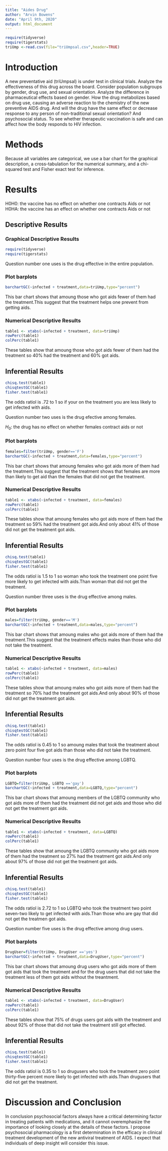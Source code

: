 ```yaml
---
title: "Aides Drug"
author: "Arvin Bowens"
date: "April 9th, 2020"
output: html_document
---
```


```r
require(tidyverse)
require(tigerstats)
triUmp <-read.csv(file="triUmpsal.csv",header=TRUE)
```

# Introduction

<!--In this section you explain what you are trying to show.  Where did the data come from?  What is the research or other question you are trying to answer?.  If you skimp in this section expect to be marked down in your grade. Paint a picture of the project a couple of paragraphs is expected!-->

A new preventative aid (triUmpsal) is under test in clinical trials. Analyze the effectiveness of this drug across the board. Consider population subgroups by gender, drug use, and sexual orientation. Analyze the difference in pharmaceutical effects based on gender. How the drug metabolizes based on drug use, causing an adverse reaction to the chemistry of the new preventive AIDS drug. And will the drug have the same effect or decrease response to any person of non-traditional sexual orientation? And psychosocial status. To see whether therapeutic vaccination is safe and can affect how the body responds to HIV infection.


# Methods

<!--Decide on your methods:  use "variable analysis" or other appropriate descriptors.  Make sure to choose at least one graphical method and at least one numerical method. Discuss what data manipulations may be needed for example subsetting or other binning procedures and what sort of graphical displays and inferential tools will be used!-->

Because all variables are categorical, we use a bar chart for the graphical   description, a cross-tabulation for the numerical summary, and a chi-squared test  and Fisher exact test for inference.

# Results

<!--Divide this section into two sub-sections:  One for your descriptive  results and one for your inferential results.!-->

H0H0: the vaccine has no effect on whether one contracts Aids or not
H0HA: the vaccine has an effect on whether one contracts Aids or not

## Descriptive Results

### Graphical Descriptive Results

<!--Graphical results here.  Make sure to show your code.  Provide appropriate labels for axes, giving units if possible, and provide a good title for the graph, too.  Use the graphical results to describe the patterns if any that exist in the data as focused toward the research question. Bottom line is to explain the features of the graph that are relevant to conforming or departing to what is expected by your null hypothesis !-->


```r
require(tidyverse)
require(tigerstats)

```
Question number one uses is the drug effective in the entire population.

### Plot barplots

```r
barchartGC(~infected + treatment,data=triUmp,type="percent")
```

This bar chart shows that amoung those who got aids fewer of them had the treatment.This suggest that the treatment helps one prevent from getting aids.

### Numerical Descriptive Results

<!--Numerical results go here. Use the numerical results to describe the patterns if any that exist in the data as focused toward the research question!-->

```r
table1 <- xtabs(~infected + treatment, data=triUmp)
rowPerc(table1)
colPerc(table1)
```

These tables show that amoung those who got aids fewer of them had the treatment so 40% had the treatment and 60% got aids.

## Inferential Results

<!--State hypothesis clearly.  Make sure your discussion of the inferential test covers all the aspects that the test output produces, such as test statistic, p-value etc.  Make a decision about the null hypothesis, explain the assumptions on which the selected test/procedure was based, and why the chosen procedure satisfys the assumptions and is appropriate to answer the research question!-->

```r
chisq.test(table1)
chisqtestGC(table1)
fisher.test(table1)
```

The odds ratiol is .72 to 1 so if your on the treatment you are less likely to get infected with aids.

Question number two uses is the drug efective among females.

$H_0$: the drug has no effect on whether females contract aids or not

### Plot barplots

```r

females=filter(triUmp, gender=='F')
barchartGC(~infected + treatment,data=females,type="percent")
```


This bar chart shows that amoung females who got aids more of them had the treatment.This suggest that the treatment shows that females are more than likely to get aid than the females that did not get the treatment.


### Numerical Descriptive Results

<!--Numerical results go here. Use the numerical results to describe the patterns if any that exist in the data as focused toward the research question!-->

```r
table1 <- xtabs(~infected + treatment, data=females)
rowPerc(table1)
colPerc(table1)
```

These tables show that amoung females who got aids more of them had the treatment so 59% had the treatment got aids.And only about 41% of those did not get the treatment got aids.

## Inferential Results

<!--State hypothesis clearly.  Make sure your discussion of the inferential test covers all the aspects that the test output produces, such as test statistic, p-value etc.  Make a decision about the null hypothesis, explain the assumptions on which the selected test/procedure was based, and why the chosen procedure satisfys the assumptions and is appropriate to answer the research question!-->
```r
chisq.test(table1)
chisqtestGC(table1)
fisher.test(table1)
```

The odds ratiol is 1.5 to 1 so woman who took the treatment one point five more likely to get infected with aids.Than woman that did not get the treatment.

Question number three uses is the drug effective among males.

### Plot barplots

```r

males=filter(triUmp, gender=='M')
barchartGC(~infected + treatment,data=males,type="percent")
```


This bar chart shows that amoung males who got aids more of them had the treatment.This suggest that the treatment effects males than those who did not take the treatment.

### Numerical Descriptive Results

<!--Numerical results go here. Use the numerical results to describe the patterns if any that exist in the data as focused toward the research question!-->

```r
table1 <- xtabs(~infected + treatment, data=males)
rowPerc(table1)
colPerc(table1)
```

These tables show that amoung males who got aids more of them had the treatment so 70% had the treatment got aids.And only about 90% of those did not get the treatment got aids.

## Inferential Results

<!--State hypothesis clearly.  Make sure your discussion of the inferential test covers all the aspects that the test output produces, such as test statistic, p-value etc.  Make a decision about the null hypothesis, explain the assumptions on which the selected test/procedure was based, and why the chosen procedure satisfys the assumptions and is appropriate to answer the research question!-->
```r
chisq.test(table1)
chisqtestGC(table1)
fisher.test(table1)
```

The odds ratiol is 0.45 to 1 so amoung males that took the treatment about zero point four five got aids than those who did not take the treatment.  

Question number four uses is the drug effective among LGBTQ.  


### Plot barplots

```r

LGBTQ=filter(triUmp, LGBTQ =='gay')
barchartGC(~infected + treatment,data=LGBTQ,type="percent")
```


This bar chart shows that amoung members of the LGBTQ community who got aids more of them had the treatment did not get aids and those who did not get the treatment got aids.

### Numerical Descriptive Results

<!--Numerical results go here. Use the numerical results to describe the patterns if any that exist in the data as focused toward the research question!-->

```r
table1 <- xtabs(~infected + treatment, data=LGBTQ)
rowPerc(table1)
colPerc(table1)
```

These tables show that amoung the LGBTQ community who got aids more of them had the treatment so 27% had the treatment got aids.And only about 97% of those did not get the treatment got aids.

## Inferential Results

<!--State hypothesis clearly.  Make sure your discussion of the inferential test covers all the aspects that the test output produces, such as test statistic, p-value etc.  Make a decision about the null hypothesis, explain the assumptions on which the selected test/procedure was based, and why the chosen procedure satisfys the assumptions and is appropriate to answer the research question!-->
```r
chisq.test(table1)
chisqtestGC(table1)
fisher.test(table1)
```

The odds ratiol is 2.72 to 1 so LGBTQ who took the treatment two point seven-two likely to get infected with aids.Than those who are gay that did not get the treatmen got aids.


Question number five uses is the drug effective among drug users.  


### Plot barplots

```r

DrugUser=filter(triUmp, DrugUser =='yes')
barchartGC(~infected + treatment,data=DrugUser,type="percent")
```


This bar chart shows that amoung drug users who got aids more of them got aids that took the treatment and for the drug users that did not take the treatment less of them got aids without the treantment.

### Numerical Descriptive Results

<!--Numerical results go here. Use the numerical results to describe the patterns if any that exist in the data as focused toward the research question!-->

```r
table1 <- xtabs(~infected + treatment, data=DrugUser)
rowPerc(table1)
colPerc(table1)
```

These tables show that 75% of drugs users got aids with the treatment and about 92% of those that did not take the treatment still got effected. 


## Inferential Results

<!--State hypothesis clearly.  Make sure your discussion of the inferential test covers all the aspects that the test output produces, such as test statistic, p-value etc.  Make a decision about the null hypothesis, explain the assumptions on which the selected test/procedure was based, and why the chosen procedure satisfys the assumptions and is appropriate to answer the research question!-->
```r
chisq.test(table1)
chisqtestGC(table1)
fisher.test(table1)
```

The odds ratiol is 0.35 to 1 so drugusers  who took the treatment zero point thirty-five percent more likely to get infected with aids.Than drugusers that did not get the treatment.



# Discussion and Conclusion

<!--Discussion and conclusion here.  If you found a relationship be sure to consider whether the relationship occurs because one of the variavbles causes the other, or whether they perhasps are related for some other reason.  Watch the chapter 6 videos from the GeorgeTown videos collection.!-->

In conclusion psychosocial factors always have a critical determining factor in treating patients with medications, and it cannot overemphasize the importance of looking closely at the details of these factors. I propose psychosocial pharmacology is a first determination in the efficacy in clinical treatment development of the new antiviral treatment of AIDS. I expect that individuals of deep insight will consider this issue.
